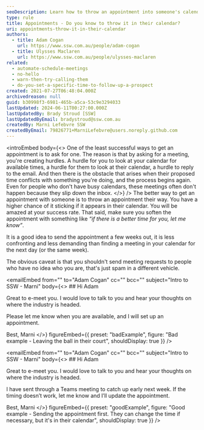 ```yaml
---
seoDescription: Learn how to throw an appointment into someone's calendar and increase your chances of getting a meeting. By sending a specific time and date, you're giving them a chance to change it if needed, rather than leaving it up to them to propose a time that may not work out.
type: rule
title: Appointments - Do you know to throw it in their calendar?
uri: appointments-throw-it-in-their-calendar
authors:
  - title: Adam Cogan
    url: https://www.ssw.com.au/people/adam-cogan
  - title: Ulysses Maclaren
    url: https://www.ssw.com.au/people/ulysses-maclaren
related:
  - automate-schedule-meetings
  - no-hello
  - warn-then-try-calling-them
  - do-you-set-a-specific-time-to-follow-up-a-prospect
created: 2021-07-27T06:48:04.000Z
archivedreason: null
guid: b30998f3-6981-465b-a5ca-53c9e3294033
lastUpdated: 2024-06-11T00:27:00.000Z
lastUpdatedBy: Brady Stroud [SSW]
lastUpdatedByEmail: bradystroud@ssw.com.au
createdBy: Marni Lefebvre SSW
createdByEmail: 79826771+MarniLefebvre@users.noreply.github.com
---
```


<introEmbed
  body={<>
One of the least successful ways to get an appointment is to ask for one. The reason is that by asking for a meeting, you're creating hurdles. A hurdle for you to look at your calendar for available times, a hurdle for them to look at their calendar, a hurdle to reply to the email. And then there is the obstacle that arises when their proposed time conflicts with something you're doing, and the process begins again. Even for people who don't have busy calendars, these meetings often don't happen because they slip down the inbox.
  </>}
/>
The better way to get an appointment with someone is to throw an appointment their way. You have a higher chance of it sticking if it appears in their calendar. You will be amazed at your success rate. That said, make sure you soften the appointment with something like _“if there is a better time for you, let me know”_.

It is a good idea to send the appointment a few weeks out, it is less confronting and less demanding than finding a meeting in your calendar for the next day (or the same week).

The obvious caveat is that you shouldn't send meeting requests to people who have no idea who you are, that's just spam in a different vehicle.

<emailEmbed
  from=""
  to="Adam Cogan"
  cc=""
  bcc=""
  subject="Intro to SSW - Marni"
  body={<>
    ## Hi Adam

Great to e-meet you. I would love to talk to you and hear your thoughts on where the industry is headed.

Please let me know when you are available, and I will set up an appointment.

Best,
Marni
  </>}
  figureEmbed={{
    preset: "badExample",
    figure: "Bad example - Leaving the ball in their court",
    shouldDisplay: true
  }}
/>

<emailEmbed
  from=""
  to="Adam Cogan"
  cc=""
  bcc=""
  subject="Intro to SSW - Marni"
  body={<>
    ## Hi Adam

Great to e-meet you. I would love to talk to you and hear your thoughts on where the industry is headed.

I have sent through a Teams meeting to catch up early next week. If the timing doesn’t work, let me know and I’ll update the appointment.

Best,
Marni
  </>}
  figureEmbed={{
    preset: "goodExample",
    figure: "Good example - Sending the appointment first. They can change the time if necessary, but it's in their calendar",
    shouldDisplay: true
  }}
/>
